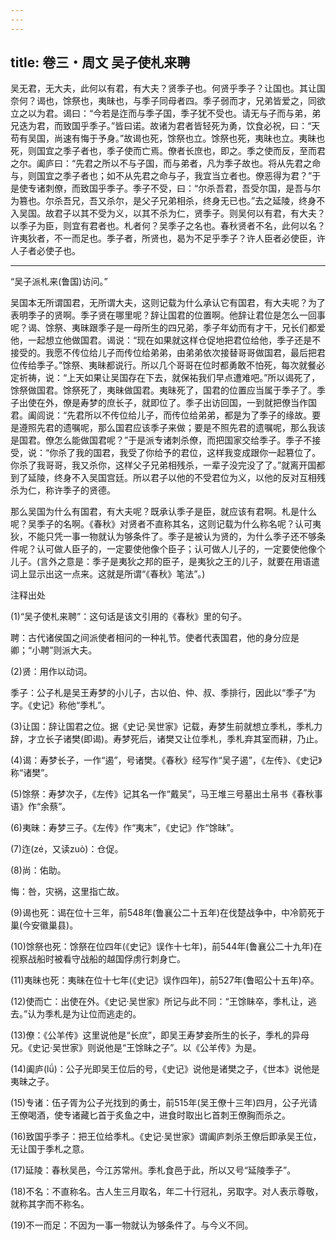 ```yaml
---
---
---
```

title: 卷三・周文 吴子使札来聘
---

吴无君，无大夫，此何以有君，有大夫？贤季子也。何贤乎季子？让国也。其让国奈何？谒也，馀祭也，夷昧也，与季子同母者四。季子弱而才，兄弟皆爱之，同欲立之以为君。谒曰：“今若是迮而与季子国，季子犹不受也。请无与子而与弟，弟兄迭为君，而致国乎季子。”皆曰诺。故诸为君者皆轻死为勇，饮食必祝，曰：“天苟有吴国，尚速有悔于予身。”故谒也死，馀祭也立。馀祭也死，夷昧也立。夷昧也死，则国宜之季子者也，季子使而亡焉。僚者长庶也，即之。季之使而反，至而君之尔。阖庐曰：“先君之所以不与子国，而与弟者，凡为季子故也。将从先君之命与，则国宜之季子者也；如不从先君之命与子，我宜当立者也。僚恶得为君？”于是使专诸刺僚，而致国乎季子。季子不受，曰：“尔杀吾君，吾受尔国，是吾与尔为篡也。尔杀吾兄，吾又杀尔，是父子兄弟相杀，终身无已也。”去之延陵，终身不入吴国。故君子以其不受为义，以其不杀为仁，贤季子。则吴何以有君，有大夫？以季子为臣，则宜有君者也。札者何？吴季子之名也。春秋贤者不名，此何以名？许夷狄者，不一而足也。季子者，所贤也，曷为不足乎季子？许人臣者必使臣，许人子者必使子也。

----------------

“吴子派札来(鲁国)访问。”

吴国本无所谓国君，无所谓大夫，这则记载为什么承认它有国君，有大夫呢？为了表明季子的贤啊。季子贤在哪里呢？辞让国君的位置啊。他辞让君位是怎么一回事呢？谒、馀祭、夷昧跟季子是一母所生的四兄弟，季子年幼而有才干，兄长们都爱他，一起想立他做国君。谒说：“现在如果就这样仓促地把君位给他，季子还是不接受的。我愿不传位给儿子而传位给弟弟，由弟弟依次接替哥哥做国君，最后把君位传给季子。”馀祭、夷昧都说行。所以几个哥哥在位时都勇敢不怕死，每次就餐必定祈祷，说：“上天如果让吴国存在下去，就保祐我们早点遭难吧。”所以谒死了，馀祭做国君。馀祭死了，夷昧做国君。夷昧死了，国君的位置应当属于季子了。季子出使在外，僚是寿梦的庶长子，就即位了。季子出访回国，一到就把僚当作国君。阖闾说：“先君所以不传位给儿子，而传位给弟弟，都是为了季子的缘故。要是遵照先君的遗嘱呢，那么国君应该季子来做；要是不照先君的遗嘱呢，那么我该是国君。僚怎么能做国君呢？”于是派专诸刺杀僚，而把国家交给季子。季子不接受，说：“你杀了我的国君，我受了你给予的君位，这样我变成跟你一起篡位了。你杀了我哥哥，我又杀你，这样父子兄弟相残杀，一辈子没完没了了。”就离开国都到了延陵，终身不入吴国宫廷。所以君子以他的不受君位为义，以他的反对互相残杀为仁，称许季子的贤德。

那么吴国为什么有国君，有大夫呢？既承认季子是臣，就应该有君啊。札是什么呢？吴季子的名啊。《春秋》对贤者不直称其名，这则记载为什么称名呢？认可夷狄，不能只凭一事一物就认为够条件了。季子是被认为贤的，为什么季子还不够条件呢？认可做人臣子的，一定要使他像个臣子；认可做人儿子的，一定要使他像个儿子。(言外之意是：季子是夷狄之邦的臣子，是夷狄之王的儿子，就要在用语遣词上显示出这一点来。这就是所谓“《春秋》笔法”。)

注释出处

(1)“吴子使札来聘”：这句话是该文引用的《春秋》里的句子。

聘：古代诸侯国之间派使者相问的一种礼节。使者代表国君，他的身分应是卿；“小聘”则派大夫。

(2)贤：用作以动词。

季子：公子札是吴王寿梦的小儿子，古以伯、仲、叔、季排行，因此以“季子”为字。《史记》称他“季札”。

(3)让国：辞让国君之位。据《史记·吴世家》记载，寿梦生前就想立季札，季札力辞，才立长子诸樊(即谒)。寿梦死后，诸樊又让位季札，季札弃其室而耕，乃止。

(4)谒：寿梦长子，一作“遏”，号诸樊。《春秋》经写作“吴子遏”，《左传》、《史记》称“诸樊”。

(5)馀祭：寿梦次子，《左传》记其名一作“戴吴”，马王堆三号墓出土帛书《春秋事语》作“余蔡”。

(6)夷昧：寿梦三子。《左传》作“夷末”，《史记》作“馀昧”。

(7)迮(zé，又读zuò)：仓促。

(8)尚：佑助。

悔：咎，灾祸，这里指亡故。

(9)谒也死：谒在位十三年，前548年(鲁襄公二十五年)在伐楚战争中，中冷箭死于巢(今安徽巢县)。

(10)馀祭也死：馀祭在位四年(《史记》误作十七年)，前544年(鲁襄公二十九年)在视察战船时被看守战船的越国俘虏行刺身亡。

(11)夷昧也死：夷昧在位十七年(《史记》误作四年)，前527年(鲁昭公十五年)卒。

(12)使而亡：出使在外。《史记·吴世家》所记与此不同：“王馀眛卒，季札让，逃去。”认为季札是为让位而逃走的。

(13)僚：《公羊传》这里说他是“长庶”，即吴王寿梦妾所生的长子，季札的异母兄。《史记·吴世家》则说他是“王馀眛之子”。以《公羊传》为是。

(14)阖庐(lǘ)：公子光即吴王位后的号，《史记》说他是诸樊之子，《世本》说他是夷昧之子。

(15)专诸：伍子胥为公子光找到的勇士，前515年(吴王僚十三年)四月，公子光请王僚喝酒，使专诸藏匕首于炙鱼之中，进食时取出匕首刺王僚胸而杀之。

(16)致国乎季子：把王位给季札。《史记·吴世家》谓阖庐刺杀王僚后即承吴王位，无让国于季札之意。

(17)延陵：春秋吴邑，今江苏常州。季札食邑于此，所以又号“延陵季子”。

(18)不名：不直称名。古人生三月取名，年二十行冠礼，另取字。对人表示尊敬，就称其字而不称名。

(19)不一而足：不因为一事一物就认为够条件了。与今义不同。

